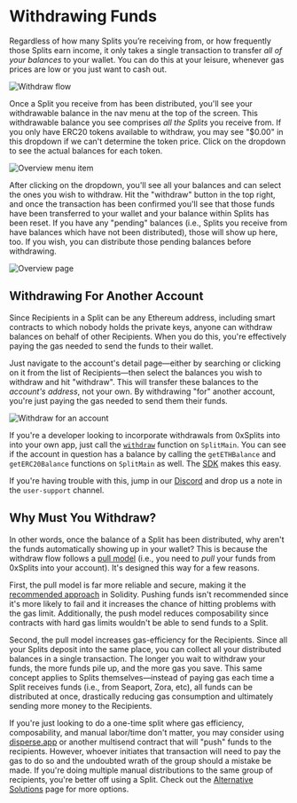 
# Withdrawing Funds

Regardless of how many Splits you’re receiving from, or how frequently those
Splits earn income, it only takes a single transaction to transfer _all of your
balances_ to your wallet. You can do this at your leisure, whenever gas prices
are low or you just want to cash out.

![Withdraw flow](/withdraw-flow.svg)

Once a Split you receive from has been distributed, you'll see your withdrawable
balance in the nav menu at the top of the screen. This withdrawable balance you
see comprises _all the Splits_ you receive from. If you only have ERC20 tokens
available to withdraw, you may see "$0.00" in this dropdown if we can't
determine the token price. Click on the dropdown to see the actual balances for
each token.

![Overview menu item](/withdraw_indicator.png)

After clicking on the dropdown, you'll see all your balances and can select the
ones you wish to withdraw. Hit the "withdraw" button in the top right, and once
the transaction has been confirmed you'll see that those funds have been
transferred to your wallet and your balance within Splits has been reset. If you
have any "pending" balances (i.e., Splits you receive from have balances which
have not been distributed), those will show up here, too. If you wish, you can
distribute those pending balances before withdrawing.

![Overview page](/withdraw-balances.png)

## Withdrawing For Another Account

Since Recipients in a Split can be any Ethereum address, including smart
contracts to which nobody holds the private keys, anyone can withdraw balances
on behalf of other Recipients. When you do this, you're effectively paying the
gas needed to send the funds to their wallet.

Just navigate to the account's detail page—either by searching or clicking on it
from the list of Recipients—then select the balances you wish to withdraw and
hit "withdraw". This will transfer these balances to the _account's address_,
not your own. By withdrawing "for" another account, you're just paying the gas
needed to send them their funds.

![Withdraw for an account](/withdraw_account.png)

If you're a developer looking to incorporate withdrawals from 0xSplits into into
your own app, just call the [`withdraw`](/smartcontracts/SplitMain#withdraw)
function on `SplitMain`. You can see if the account in question has a balance by
calling the `getETHBalance` and `getERC20Balance` functions on `SplitMain` as
well. The [SDK](/sdk) makes this easy.

If you're having trouble with this, jump in our
[Discord](https://chat.0xsplits.xyz/) and drop us a note in the `user-support`
channel.

## Why Must You Withdraw?

In other words, once the balance of a Split has been distributed, why aren't the
funds automatically showing up in your wallet? This is because the withdraw flow
follows a
[pull model](https://fravoll.github.io/solidity-patterns/pull_over_push.html)
(i.e., you need to _pull_ your funds from 0xSplits into your account). It's
designed this way for a few reasons.

First, the pull model is far more reliable and secure, making it the
[recommended approach](https://consensys.github.io/smart-contract-best-practices/development-recommendations/general/external-calls/#favor-pull-over-push-for-external-calls)
in Solidity. Pushing funds isn't recommended since it's more likely to fail and
it increases the chance of hitting problems with the gas limit. Additionally,
the push model reduces composability since contracts with hard gas limits
wouldn't be able to send funds to a Split.

Second, the pull model increases gas-efficiency for the Recipients. Since all
your Splits deposit into the same place, you can collect all your distributed
balances in a single transaction. The longer you wait to withdraw your funds,
the more funds pile up, and the more gas you save. This same concept applies to
Splits themselves—instead of paying gas each time a Split receives funds (i.e.,
from Seaport, Zora, etc), all funds can be distributed at once, drastically
reducing gas consumption and ultimately sending more money to the Recipients.

If you're just looking to do a one-time split where gas efficiency,
composability, and manual labor/time don't matter, you may consider using
[disperse.app](https://disperse.app/) or another multisend contract that will
"push" funds to the recipients. However, whoever initiates that transaction will
need to pay the gas to do so and the undoubted wrath of the group should a
mistake be made. If you're doing multiple manual distributions to the same group
of recipients, you're better off using a Split. Check out the
[Alternative Solutions](/appendices/alternative-solutions) page for more
options.
